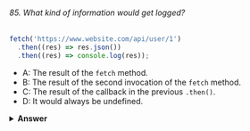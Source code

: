###### 85. What kind of information would get logged?

```javascript
fetch('https://www.website.com/api/user/1')
  .then((res) => res.json())
  .then((res) => console.log(res));
```

- A: The result of the `fetch` method.
- B: The result of the second invocation of the `fetch` method.
- C: The result of the callback in the previous `.then()`.
- D: It would always be undefined.

<details>
<summary>
<b>Answer</b>
</summary>

#### Answer: C

The value of `res` in the second `.then` is equal to the returned value of the previous `.then`. You can keep chaining `.then`s like this, where the value is passed to the next handler.

</details>
